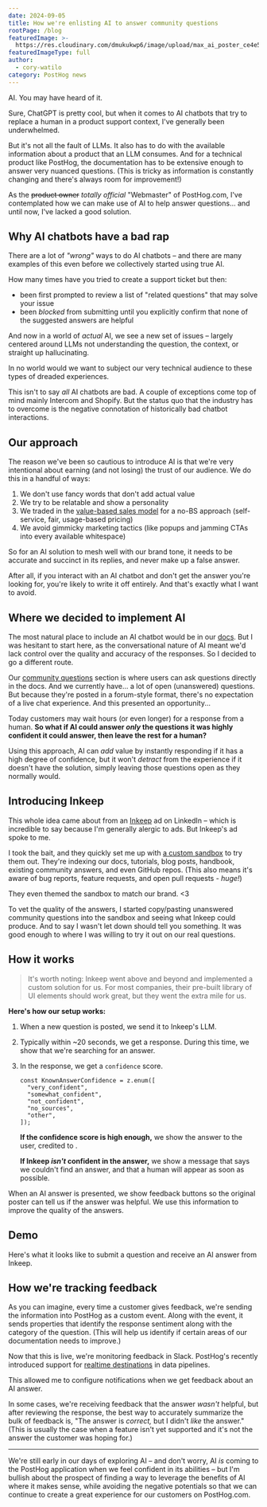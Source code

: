 ```yaml
---
date: 2024-09-05
title: How we're enlisting AI to answer community questions
rootPage: /blog
featuredImage: >-
  https://res.cloudinary.com/dmukukwp6/image/upload/max_ai_poster_ce4e5add0e.png
featuredImageType: full
author:
  - cory-watilo
category: PostHog news
---
```


AI. You may have heard of it.

Sure, ChatGPT is pretty cool, but when it comes to AI chatbots that try to replace a human in a product support context, I've generally been underwhelmed.

But it's not all the fault of LLMs. It also has to do with the available information about a product that an LLM consumes. And for a technical product like PostHog, the documentation has to be extensive enough to answer very nuanced questions. (This is tricky as information is constantly changing and there's always room for improvement!)

As the ~~product owner~~ _totally official_ "Webmaster" of PostHog.com, I've contemplated how we can make use of AI to help answer questions... and until now, I've lacked a good solution.

## Why AI chatbots have a bad rap

There are a lot of _"wrong"_ ways to do AI chatbots – and there are many examples of this even before we collectively started using true AI.

How many times have you tried to create a support ticket but then:

- been first prompted to review a list of "related questions" that may solve your issue
- been _blocked_ from submitting until you explicitly confirm that none of the suggested answers are helpful

And now in a world of _actual_ AI, we see a new set of issues – largely centered around LLMs not understanding the question, the context, or straight up hallucinating.

In no world would we want to subject our very technical audience to these types of dreaded experiences.

This isn't to say _all_ AI chatbots are bad. A couple of exceptions come top of mind mainly Intercom and Shopify. But the status quo that the industry has to overcome is the negative connotation of historically bad chatbot interactions.

## Our approach

The reason we've been so cautious to introduce AI is that we're very intentional about earning (and not losing) the trust of our audience. We do this in a handful of ways:

1. We don't use fancy words that don't add actual value
1. We try to be relatable and show a personality
1. We traded in the [value-based sales model](/sales) for a no-BS approach (self-service, fair, usage-based pricing)
1. We avoid gimmicky marketing tactics (like popups and jamming CTAs into every available whitespace)

So for an AI solution to mesh well with our brand tone, it needs to be accurate and succinct in its replies, and never make up a false answer.

After all, if you interact with an AI chatbot and don't get the answer you're looking for, you're likely to write it off entirely. And that's exactly what I want to avoid.

## Where we decided to implement AI

The most natural place to include an AI chatbot would be in our [docs](/docs). But I was hesitant to start here, as the conversational nature of AI meant we'd lack control over the quality and accuracy of the responses. So I decided to go a different route.

Our [community questions](/questions) section is where users can ask questions directly in the docs. And we currently have... a lot of open (unanswered) questions. But because they're posted in a forum-style format, there's no expectation of a live chat experience. And this presented an opportunity...

Today customers may wait hours (or even longer) for a response from a human. **So what if AI could answer _only_ the questions it was highly confident it could answer, then leave the rest for a human?**

Using this approach, AI can _add_ value by instantly responding if it has a high degree of confidence, but it won't _detract_ from the experience if it doesn't have the solution, simply leaving those questions open as they normally would.

## Introducing Inkeep

This whole idea came about from an [Inkeep](https://inkeep.com?utm_source=posthog) ad on LinkedIn – which is incredible to say because I'm generally alergic to ads. But Inkeep's ad spoke to me.

<ProductScreenshot
    imageLight = "https://res.cloudinary.com/dmukukwp6/image/upload/inkeep_ad_9b53d43fda.png" 
    classes="rounded"
    alt="Inkeep's LinkedIn ad"
/>

I took the bait, and they quickly set me up with [a custom sandbox](https://share.inkeep.com/posthog/3003538eb7fd) to try them out. They're indexing our docs, tutorials, blog posts, handbook, existing community answers, and even GitHub repos. (This also means it's aware of bug reports, feature requests, and open pull requests - _huge!_)

<ProductScreenshot
    imageLight = "https://res.cloudinary.com/dmukukwp6/image/upload/inkeep_sandbox_4ca8513bf0.png" 
    classes="rounded"
    alt="Inkeep sandbox"
/>

They even themed the sandbox to match our brand. &lt;3

<ProductScreenshot
    imageLight = "https://res.cloudinary.com/dmukukwp6/image/upload/inkeep_email_f22b3b7112.png" 
    classes="rounded"
    alt="Inkeep email"
/>

To vet the quality of the answers, I started copy/pasting unanswered community questions into the sandbox and seeing what Inkeep could produce. And to say I wasn't let down should tell you something. It was good enough to where I was willing to try it out on our real questions.

## How it works

> It's worth noting: Inkeep went above and beyond and implemented a custom solution for us. For most companies, their pre-built library of UI elements should work great, but they went the extra mile for us.

**Here's how our setup works:**

1. When a new question is posted, we send it to Inkeep's LLM.
1. Typically within ~20 seconds, we get a response. During this time, we show that we're searching for an answer.
    <ProductScreenshot
        imageLight = "https://res.cloudinary.com/dmukukwp6/image/upload/inkeep_in_progress_5599f03642.png"
        classes="rounded"
        alt="AI answer in progress"
    />
1. In the response, we get a `confidence` score.

    ```
    const KnownAnswerConfidence = z.enum([
      "very_confident",
      "somewhat_confident",
      "not_confident",
      "no_sources",
      "other",
    ]);
    ```

    <p><strong className="text-green">If the confidence score is high enough,</strong> we show the answer to the user, credited to <TeamMember name="Max AI" photo />.</p>
    <p><strong className="text-red">If Inkeep <em>isn't</em> confident in the answer,</strong> we show a message that says we couldn't find an answer, and that a human will appear as soon as possible.</p>

When an AI answer is presented, we show feedback buttons so the original poster can tell us if the answer was helpful. We use this information to improve the quality of the answers.

<ProductScreenshot
    imageLight = "https://res.cloudinary.com/dmukukwp6/image/upload/inkeep_review_6a6510b750.png" 
    classes="rounded"
    alt="How's the AI answer?"
/>

## Demo

Here's what it looks like to submit a question and receive an AI answer from Inkeep.

<ProductVideo
    videoLight= "https://res.cloudinary.com/dmukukwp6/video/upload/inkeep_demo_71fa820a65.mp4" 
    alt="Inkeep answers a PostHog question" 
    classes="rounded shadow-xl"
    autoPlay={false}
/>

## How we're tracking feedback

As you can imagine, every time a customer gives feedback, we're sending the information into PostHog as a custom event. Along with the event, it sends properties that identify the response sentiment along with the category of the question. (This will help us identify if certain areas of our documentation needs to improve.)

<ProductScreenshot
    imageLight = "https://res.cloudinary.com/dmukukwp6/image/upload/inkeep_event_957c7b340d.png" 
    classes="rounded bg-light dark:bg-dark"
    alt="Feedback event"
/>

Now that this is live, we're monitoring feedback in Slack. PostHog's recently introduced support for [realtime destinations](https://posthog.com/changelog/2024#realtime-destinations-now-in-open-beta) in data pipelines.

<ProductScreenshot
    imageLight = "https://res.cloudinary.com/dmukukwp6/image/upload/inkeep_slack_config_b865638953.png" 
    classes="rounded"
    alt="Realtime Slack notification config"
/>

This allowed me to configure notifications when we get feedback about an AI answer.

<ProductScreenshot
    imageLight = "https://res.cloudinary.com/dmukukwp6/image/upload/inkeep_slack_973620665a.png" 
    classes="rounded"
    alt="Slack notification"
/>

In some cases, we're receiving feedback that the answer _wasn't_ helpful, but after reviewing the response, the best way to accurately summarize the bulk of feedback is, "The answer is _correct,_ but I didn't _like_ the answer." (This is usually the case when a feature isn't yet supported and it's not the answer the customer was hoping for.)

---

We're still early in our days of exploring AI – and don't worry, AI _is_ coming to the PostHog application when we feel confident in its abilities – but I'm bullish about the prospect of finding a way to leverage the benefits of AI where it makes sense, while avoiding the negative potentials so that we can continue to create a great experience for our customers on PostHog.com.

